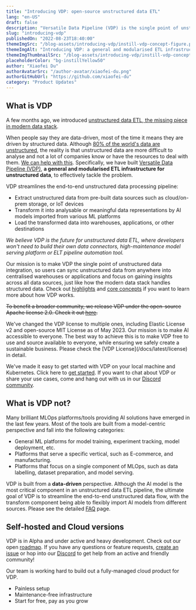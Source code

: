 ```yaml
---
title: "Introducing VDP: open-source unstructured data ETL"
lang: "en-US"
draft: false
description: "Versatile Data Pipeline (VDP) is the single point of unstructured data integration, where users can sync unstructured data from anywhere into centralised warehouses or applications, just like how the modern data stack handles structured data."
slug: "introducing-vdp"
publishedOn: "2022-08-23T18:40:00"
themeImgSrc: "/blog-assets/introducing-vdp/instill-vdp-concept-figure.png"
themeImgAlt: "Introducing VDP: a general and modularised ETL infrastructure for unstructured data"
themeImgThumbnailSrc: "/blog-assets/introducing-vdp/instill-vdp-concept-figure.png"
placeholderColor: "bg-instillYellow50"
author: "Xiaofei Du"
authorAvatarSrc: "/author-avatar/xiaofei-du.png"
authorGitHubUrl: "https://github.com/xiaofei-du"
category: "Product Updates"
---
```


## What is VDP

A few months ago, we introduced [unstructured data ETL, the missing piece in modern data stack](/blog/unstructured-data-etl/?utm_source=blog&utm_medium=link&utm_campaign=introducing-vdp).

When people say they are data-driven, most of the time it means they are driven by structured data. Although [80% of the world's data are unstructured](https://www.analyticsinsight.net/the-future-of-data-revolution-will-be-unstructured-data/), the reality is that unstructured data are more difficult to analyse and not a lot of companies know or have the resources to deal with them. [We can help with this](/blog/why-instill-ai-exists/?utm_source=blog&utm_medium=link&utm_campaign=introducing-vdp). Specifically, we have built [Versatile Data Pipeline (VDP)](http://go.instill.tech/4em2l4), **a general and modularised ETL infrastructure for unstructured data**, to effectively tackle the problem.

<CtaButton
  text="🎉 Check out VDP on GitHub "
  link="http://go.instill.tech/4em2l4"
/>

VDP streamlines the end-to-end unstructured data processing pipeline:

- Extract unstructured data from pre-built data sources such as cloud/on-prem storage, or IoT devices
- Transform it into analysable or meaningful data representations by AI models imported from various ML platforms
- Load the transformed data into warehouses, applications, or other destinations

_We believe VDP is the future for unstructured data ETL, where developers won't need to build their own data connectors, high-maintenance model serving platform or ELT pipeline automation tool._

Our mission is to make VDP the single point of unstructured data integration, so users can sync unstructured data from anywhere into centralised warehouses or applications and focus on gaining insights across all data sources, just like how the modern data stack handles structured data.
Check out [highlights](/docs/latest/welcome?utm_source=blog&utm_medium=link&utm_campaign=introducing-vdp) and [core concepts](/docs/latest/core/introduction?utm_source=blog&utm_medium=link&utm_campaign=introducing-vdp) if you want to learn more about how VDP works.

~~To benefit a broader community, we release VDP under the open-source Apache license 2.0. Check it out [here](https://github.com/instill-ai/instill-core/blob/main/LICENSE).~~

<InfoBlock type="info" title="info">
  We've changed the VDP license to multiple ones, including Elastic License v2
  and open-source MIT License as of May 2023. Our mission is to make AI
  accessible to everyone. The best way to achieve this is to make VDP free to
  use and source available to everyone, while ensuring we safely create a
  sustainable business. Please check the [VDP License](/docs/latest/license) in
  detail.
</InfoBlock>

We've made it easy to get started with VDP on your local machine and Kubernetes. Click here to [get started](/docs/latest/quickstart?utm_source=blog&utm_medium=link&utm_campaign=introducing-vdp).
If you want to chat about VDP or share your use cases, come and hang out with us in our [Discord community](http://go.instill.tech/4ey9lz).

## What is VDP not?

Many brilliant MLOps platforms/tools providing AI solutions have emerged in the last few years. Most of the tools are built from a model-centric perspective and fall into the following categories:

- General ML platforms for model training, experiment tracking, model deployment, etc.
- Platforms that serve a specific vertical, such as E-commerce, and manufacturing.
- Platforms that focus on a single component of MLOps, such as data labelling, dataset preparation, and model serving.

VDP is built from a **data-driven** perspective. Although the AI model is the most critical component in an unstructured data ETL pipeline, the ultimate goal of VDP is to streamline the end-to-end unstructured data flow, with the transform component being able to flexibly import AI models from different sources. Please see the detailed [FAQ](/docs/latest/faq?utm_source=blog&utm_medium=link&utm_campaign=introducing-vdp) page.

## Self-hosted and Cloud versions

VDP is in Alpha and under active and heavy development. Check out our open [roadmap](/docs/latest/roadmap?utm_source=blog&utm_medium=link&utm_campaign=introducing-vdp). If you have any questions or feature requests, [create an issue](https://github.com/instill-ai/instill-core/issues) or hop into our [Discord](http://go.instill.tech/4ey9lz) to get help from an active and friendly community!

Our team is working hard to build out a fully-managed cloud product for VDP.

- Painless setup
- Maintenance-free infrastructure
- Start for free, pay as you grow

<CtaButton
  text="☁️ Try Instill Cloud Free"
  link="https://www.instill.tech/?utm_source=blog&utm_medium=link&utm_campaign=introducing-vdp"
/>
